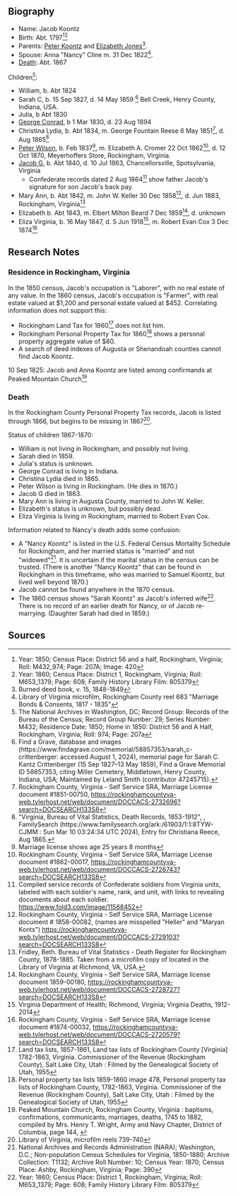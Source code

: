 == Biography ==

* Name:  Jacob Koontz
* Birth: Abt. 1797<ref>Year: 1850; Census Place: District 56 and a half, Rockingham, Virginia; Roll: M432_974; Page: 207A; Image: 420</ref><ref>Year: 1860; Census Place: District 1, Rockingham, Virginia; Roll: M653_1379; Page: 608; Family History Library Film: 805379</ref>
* Parents: [[Koontz-1153|Peter Koontz]] and [[Jones-123586|Elizabeth Jones]]<ref>Burned deed book, v. 15, 1848-1849</ref>. 
* Spouse:  Anna "Nancy" Cline m. 31 Dec 1822<ref>Library of Virginia microfilm, Rockingham County reel 683 "Marriage Bonds & Consents, 1817 - 1835"</ref>.
* [[#Death|Death]]:  Abt. 1867

Children<ref>The National Archives in Washington, DC; Record Group: Records of the Bureau of the Census; Record Group Number: 29; Series Number: M432; Residence Date: 1850; Home in 1850: District 56 and A Half, Rockingham, Virginia; Roll: 974; Page: 207a</ref>:
* William, b. Abt 1824
* Sarah C, b. 15 Sep 1827, d. 14 May 1859 <ref>Find a Grave, database and images (https://www.findagrave.com/memorial/58857353/sarah_c-crittenberger: accessed August 1, 2024), memorial page for Sarah C. Kantz Crittenberger (15 Sep 1827–13 May 1859), Find a Grave Memorial ID 58857353, citing Miller Cemetery, Middletown, Henry County, Indiana, USA; Maintained by Leland Smith (contributor 47245715).</ref> Bell Creek, Henry County, Indiana, USA.
* Julia, b Abt 1830
* [[Koontz-409|George Conrad]], b 1 Mar 1830, d. 23 Aug 1894
* Christina Lydia, b. Abt 1834, m. George Fountain Reese 6 May 1851<ref>Rockingham County, Virginia - Self Service SRA, Marriage License document #1851-00750, https://rockinghamcountyva-web.tylerhost.net/web/document/DOCCACS-2732696?search=DOCSEARCH133S8</ref>, d. Aug 1865<ref>"Virginia, Bureau of Vital Statistics, Death Records, 1853-1912", , FamilySearch (https://www.familysearch.org/ark:/61903/1:1:8TYW-CJMM : Sun Mar 10 03:24:34 UTC 2024), Entry for Christiana Reece, Aug 1865.</ref>
* [[Koontz-1259|Peter Wilson]], b. Feb 1837<ref>Marriage license shows age 25 years 8 months</ref>, m. Elizabeth A. Cromer 22 Oct 1862<ref>Rockingham County, Virginia - Self Service SRA, Marriage License document #1862-00017, https://rockinghamcountyva-web.tylerhost.net/web/document/DOCCACS-2726743?search=DOCSEARCH133S8</ref>, d. 12 Oct 1870, Meyerhoffers Store, Rockingham, Virginia.
* [[Koontz-1258|Jacob G]], b. Abt 1840, d. 10 Jul 1863, Chancellorsville, Spotsylvania, Virginia
** Confederate records dated 2 Aug 1864<ref>Compiled service records of Confederate soldiers from Virginia units, labeled with each soldier's name, rank, and unit, with links to revealing documents about each soldier. https://www.fold3.com/image/11568452</ref> show father Jacob's signature for son Jacob's back pay.
* Mary Ann, b. Abt 1842, m. John W. Keller 30 Dec 1858<ref>Rockingham County, Virginia - Self Service SRA, Marriage License document # 1858-00082, (names are misspelled "Heller" and "Maryan Konts") https://rockinghamcountyva-web.tylerhost.net/web/document/DOCCACS-2729103?search=DOCSEARCH133S8</ref>, d. Jun 1883, Rockingham, Virginia<ref>Fridley, Beth. Bureau of Vital Statistics - Death Register for Rockingham County, 1878-1885. Taken from a microfilm copy of located in the Library of Virginia at Richmond, VA, USA.</ref>
* Elizabeth b. Abt 1843, m. Elbert Milton Beard 7 Dec 1859<ref>Rockingham County, Virginia - Self Service SRA, Marriage license document 1859-00180, https://rockinghamcountyva-web.tylerhost.net/web/document/DOCCACS-2728727?search=DOCSEARCH133S8</ref>, d. unknown
* Eliza Virginia, b. 16 May 1847, d. 5 Jun 1918<ref>Virginia Department of Health; Richmond, Virginia; Virginia Deaths, 1912-2014</ref>, m. Robert Evan Cox 3 Dec 1874<ref>Rockingham County, Virginia - Self Service SRA, Marriage license document #1874-00032, https://rockinghamcountyva-web.tylerhost.net/web/document/DOCCACS-2720579?search=DOCSEARCH133S8</ref>

== Research Notes ==

=== Residence in Rockingham, Virginia ===
In the 1850 census, Jacob's occupation is "Laborer", with no real estate of any value.  In the 1860 census, Jacob's occupation is "Farmer", with real estate valued at $1,200 and personal estate valued at $452.  Correlating information does not support this:
* Rockingham Land Tax for 1860<ref>Land tax lists, 1857-1861, Land tax lists of Rockingham County [Virginia] 1782-1863, Virginia. Commissioner of the Revenue (Rockingham County), Salt Lake City, Utah : Filmed by the Genealogical Society of Utah, 1955</ref> does not list him.
* Rockingham Personal Property Tax for 1860<ref>Personal property tax lists 1859-1860 image 478, Personal property tax lists of Rockingham County, 1782-1863, Virginia. Commissioner of the Revenue (Rockingham County), Salt Lake City, Utah : Filmed by the Genealogical Society of Utah, 1955</ref> shows a personal property aggregate value of $80.
* A search of deed indexes of Augusta or Shenandoah counties cannot find Jacob Koontz.

10 Sep 1825: Jacob and Anna Koontz are listed among confirmands at Peaked Mountain Church<ref>Peaked Mountain Church, Rockingham County, Virginia : baptisms, confirmations, communicants, marriages, deaths, 1745 to 1882, compiled by Mrs. Henry T. Wright, Army and Navy Chapter, District of Columbia, page 144, {{3Q9M-CSM7-LTZ2}}</ref>

=== Death ===
In the Rockingham County Personal Property Tax records, Jacob is listed through 1866, but begins to be missing in 1867<ref>Library of Virginia, microfilm reels 739-740</ref>. 

Status of children 1867-1870:

* William is not living in Rockingham, and possibly not living.
* Sarah died in 1859.
* Julia's status is unknown.
* George Conrad is living in Indiana.
* Christina Lydia died in 1865.
* Peter Wilson is living in Rockingham.  (He dies in 1870.)
* Jacob G died in 1863.
* Mary Ann is living in Augusta County, married to John W. Keller.
* Elizabeth's status is unknown, but possibly dead.
* Eliza Virginia is living in Rockingham, married to Robert Evan Cox.

Information related to Nancy's death adds some confusion:
* A "Nancy Koontz" is listed in the U.S. Federal Census Mortality Schedule for Rockingham, and her married status is "married" and not "widowed"<ref>National Archives and Records Administration (NARA); Washington, D.C.; Non-population Census Schedules for Virginia, 1850-1880; Archive Collection: T1132; Archive Roll Number: 10; Census Year: 1870; Census Place: Ashby, Rockingham, Virginia; Page: 390</ref>.  It is uncertain if the marital status in the census can be trusted.   (There is another "Nancy Koontz" that can be found in Rockingham in this timeframe, who was married to Samuel Koontz, but lived well beyond 1870.)
* Jacob cannot be found anywhere in the 1870 census.  
* The 1860 census shows "Sarah Koontz" as Jacob's inferred wife<ref>Year: 1860; Census Place: District 1, Rockingham, Virginia; Roll: M653_1379; Page: 608; Family History Library Film: 805379</ref>.  There is no record of an earlier death for Nancy, or of Jacob re-marrying.  (Daughter Sarah had died in 1859.)

== Sources ==
<references />